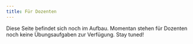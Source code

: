 ```yaml
---
title: Für Dozenten
---
```


Diese Seite befindet sich noch im Aufbau. Momentan stehen für Dozenten noch keine Übungsaufgaben zur Verfügung. Stay tuned!
